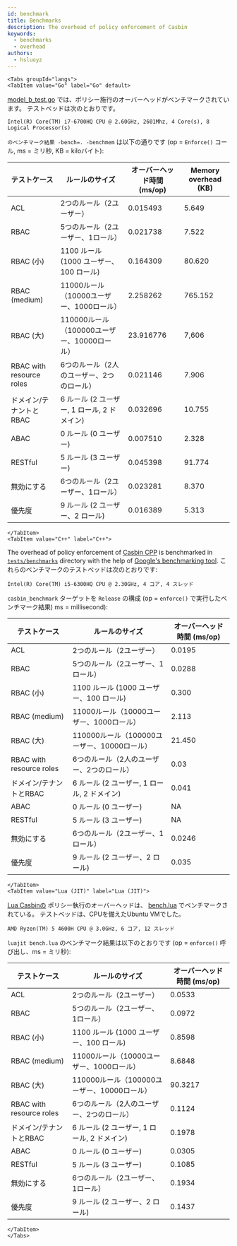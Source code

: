 ```yaml
---
id: benchmark
title: Benchmarks
description: The overhead of policy enforcement of Casbin
keywords:
  - benchmarks
  - overhead
authors:
  - hsluoyz
---
```




```mdx-code-block
<Tabs groupId="langs">
<TabItem value="Go" label="Go" default>
```

[model_b_test.go](https://github.com/casbin/casbin/blob/master/model_b_test.go) では、ポリシー施行のオーバーヘッドがベンチマークされています。 テストベッドは次のとおりです。

```
Intel(R) Core(TM) i7-6700HQ CPU @ 2.60GHz, 2601Mhz, 4 Core(s), 8 Logical Processor(s)
```

`のベンチマーク結果 -bench=. -benchmem` は以下の通りです (op = `Enforce()` コール, ms = ミリ秒, KB = kiloバイト):

| テストケース                   | ルールのサイズ                        | オーバーヘッド時間 (ms/op) | Memory overhead (KB) |
| ------------------------ | ------------------------------ | ----------------- | -------------------- |
| ACL                      | 2つのルール（2ユーザー）                  | 0.015493          | 5.649                |
| RBAC                     | 5つのルール（2ユーザー、1ロール）             | 0.021738          | 7.522                |
| RBAC (小)                 | 1100 ルール (1000 ユーザー、100 ロール)   | 0.164309          | 80.620               |
| RBAC (medium)            | 11000ルール（10000ユーザー、1000ロール）    | 2.258262          | 765.152              |
| RBAC (大)                 | 110000ルール（100000ユーザー、10000ロール） | 23.916776         | 7,606                |
| RBAC with resource roles | 6つのルール（2人のユーザー、2つのロール）         | 0.021146          | 7.906                |
| ドメイン/テナントとRBAC           | 6 ルール (2 ユーザー, 1 ロール, 2 ドメイン)  | 0.032696          | 10.755               |
| ABAC                     | 0 ルール (0 ユーザー)                 | 0.007510          | 2.328                |
| RESTful                  | 5 ルール (3 ユーザー)                 | 0.045398          | 91.774               |
| 無効にする                    | 6つのルール（2ユーザー、1ロール）             | 0.023281          | 8.370                |
| 優先度                      | 9 ルール (2 ユーザー、2 ロール)           | 0.016389          | 5.313                |

```mdx-code-block
</TabItem>
<TabItem value="C++" label="C++">
```

The overhead of policy enforcement of [Casbin CPP](https://github.com/casbin/casbin-cpp) is benchmarked in [`tests/benchmarks`](https://github.com/casbin/casbin-cpp/tree/master/tests/benchmarks) directory with the help of [Google's benchmarking tool](https://github.com/google/benchmark). これらのベンチマークのテストベッドは次のとおりです:

```
Intel(R) Core(TM) i5-6300HQ CPU @ 2.30GHz, 4 コア, 4 スレッド
```

`casbin_benchmark` ターゲットを `Release` の構成 (op = `enforce()` で実行したベンチマーク結果) ms = millisecond):

| テストケース                   | ルールのサイズ                        | オーバーヘッド時間 (ms/op) |
| ------------------------ | ------------------------------ | ----------------- |
| ACL                      | 2つのルール（2ユーザー）                  | 0.0195            |
| RBAC                     | 5つのルール（2ユーザー、1ロール）             | 0.0288            |
| RBAC (小)                 | 1100 ルール (1000 ユーザー、100 ロール)   | 0.300             |
| RBAC (medium)            | 11000ルール（10000ユーザー、1000ロール）    | 2.113             |
| RBAC (大)                 | 110000ルール（100000ユーザー、10000ロール） | 21.450            |
| RBAC with resource roles | 6つのルール（2人のユーザー、2つのロール）         | 0.03              |
| ドメイン/テナントとRBAC           | 6 ルール (2 ユーザー, 1 ロール, 2 ドメイン)  | 0.041             |
| ABAC                     | 0 ルール (0 ユーザー)                 | NA                |
| RESTful                  | 5 ルール (3 ユーザー)                 | NA                |
| 無効にする                    | 6つのルール（2ユーザー、1ロール）             | 0.0246            |
| 優先度                      | 9 ルール (2 ユーザー、2 ロール)           | 0.035             |

```mdx-code-block
</TabItem>
<TabItem value="Lua (JIT)" label="Lua (JIT)">
```

[Lua Casbinの](https://github.com/casbin/lua-casbin) ポリシー執行のオーバーヘッドは、 [bench.lua](https://github.com/casbin/lua-casbin/blob/master/bench.lua) でベンチマークされている。 テストベッドは、CPUを備えたUbuntu VMでした。

```
AMD Ryzen(TM) 5 4600H CPU @ 3.0GHz, 6 コア, 12 スレッド
```

`luajit bench.lua` のベンチマーク結果は以下のとおりです (op = `enforce()` 呼び出し、ms = ミリ秒):

| テストケース                   | ルールのサイズ                        | オーバーヘッド時間 (ms/op) |
| ------------------------ | ------------------------------ | ----------------- |
| ACL                      | 2つのルール（2ユーザー）                  | 0.0533            |
| RBAC                     | 5つのルール（2ユーザー、1ロール）             | 0.0972            |
| RBAC (小)                 | 1100 ルール (1000 ユーザー、100 ロール)   | 0.8598            |
| RBAC (medium)            | 11000ルール（10000ユーザー、1000ロール）    | 8.6848            |
| RBAC (大)                 | 110000ルール（100000ユーザー、10000ロール） | 90.3217           |
| RBAC with resource roles | 6つのルール（2人のユーザー、2つのロール）         | 0.1124            |
| ドメイン/テナントとRBAC           | 6 ルール (2 ユーザー, 1 ロール, 2 ドメイン)  | 0.1978            |
| ABAC                     | 0 ルール (0 ユーザー)                 | 0.0305            |
| RESTful                  | 5 ルール (3 ユーザー)                 | 0.1085            |
| 無効にする                    | 6つのルール（2ユーザー、1ロール）             | 0.1934            |
| 優先度                      | 9 ルール (2 ユーザー、2 ロール)           | 0.1437            |

```mdx-code-block
</TabItem>
</Tabs>
```
